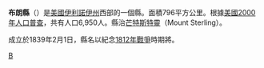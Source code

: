 {{Otheruses|布朗縣|subject=美國伊利諾伊州的一個縣|other=同名的縣}}
{{Infobox U.S. County
| county = 布朗縣
| state = 伊利諾州
| en county = Brown County
| en state = Illinois
| seal = 
| seallink = 
| map = 
| map size = 150
| founded = 1839
| seat = [[芒特斯特靈_(伊利諾伊州)|芒特斯特靈]]
| largest city = [[芒特斯特靈_(伊利諾伊州)|芒特斯特靈]]
| area_total_sq_mi = 307 
| area_total_km2 =  796 
| area_land_sq_mi = 306 
| area_land_km2 = 792 
| area_water_sq_mi = 2
| area_water_km2 = 4
| area percentage = 0.52%
| census yr = 2000
| pop = 6950
| density_sq_mi = 23
| density_km2 = 9
| time zone = Central
| UTC offset = -6
| DST offset= -5
| footnotes = 
| web = 
|}}
'''布朗縣'''（{{lang-en|Brown County}}）是[[美國|美國]][[伊利諾伊州|伊利諾伊州]]西部的一個縣。面積796平方公里。根據[[美國2000年人口普查|美國2000年人口普查]]，共有人口6,950人。縣治[[芒特斯特靈_(伊利諾伊州)|芒特斯特靈]]（Mount Sterling）。

成立於1839年2月1日，縣名以紀念[[1812年戰爭|1812年戰爭]]時期將{{link-en|雅各·詹寧斯·布朗|Jacob Brown}}。

{{伊利诺伊州}}
{{布朗縣 (伊利諾伊州)}}
{{Illinois-stub}}

[[Category:伊利諾州行政區劃|B]]